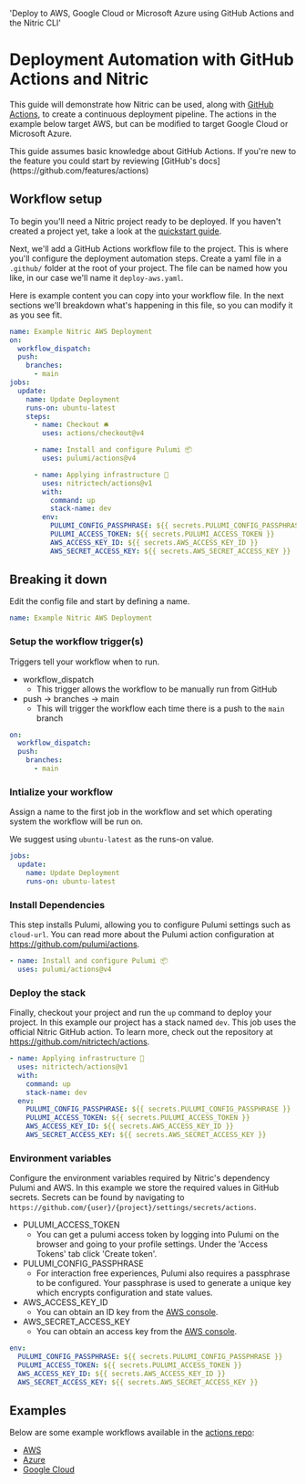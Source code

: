   'Deploy to AWS, Google Cloud or Microsoft Azure using GitHub Actions and the Nitric CLI'

# Deployment Automation with GitHub Actions and Nitric

This guide will demonstrate how Nitric can be used, along with [GitHub Actions](https://github.com/features/actions), to create a continuous deployment pipeline. The actions in the example below target AWS, but can be modified to target Google Cloud or Microsoft Azure.

<Note>
  This guide assumes basic knowledge about GitHub Actions. If you're new to the
  feature you could start by reviewing [GitHub's
  docs](https://github.com/features/actions)
</Note>

## Workflow setup

To begin you'll need a Nitric project ready to be deployed. If you haven't created a project yet, take a look at the [quickstart guide](/getting-started/quickstart).

Next, we'll add a GitHub Actions workflow file to the project. This is where you'll configure the deployment automation steps. Create a yaml file in a `.github/` folder at the root of your project. The file can be named how you like, in our case we'll name it `deploy-aws.yaml`.

Here is example content you can copy into your workflow file. In the next sections we'll breakdown what's happening in this file, so you can modify it as you see fit.

```yaml {{ tag: ".github/deploy-aws.yaml" }}
name: Example Nitric AWS Deployment
on:
  workflow_dispatch:
  push:
    branches:
      - main
jobs:
  update:
    name: Update Deployment
    runs-on: ubuntu-latest
    steps:
      - name: Checkout 🛎️
        uses: actions/checkout@v4

      - name: Install and configure Pulumi 📦
        uses: pulumi/actions@v4

      - name: Applying infrastructure 🚀
        uses: nitrictech/actions@v1
        with:
          command: up
          stack-name: dev
        env:
          PULUMI_CONFIG_PASSPHRASE: ${{ secrets.PULUMI_CONFIG_PASSPHRASE }}
          PULUMI_ACCESS_TOKEN: ${{ secrets.PULUMI_ACCESS_TOKEN }}
          AWS_ACCESS_KEY_ID: ${{ secrets.AWS_ACCESS_KEY_ID }}
          AWS_SECRET_ACCESS_KEY: ${{ secrets.AWS_SECRET_ACCESS_KEY }}
```

## Breaking it down

Edit the config file and start by defining a name.

```yaml
name: Example Nitric AWS Deployment
```

### Setup the workflow trigger(s)

Triggers tell your workflow when to run.

- workflow_dispatch
  - This trigger allows the workflow to be manually run from GitHub
- push -> branches -> main
  - This will trigger the workflow each time there is a push to the `main` branch

```yaml
on:
  workflow_dispatch:
  push:
    branches:
      - main
```

### Intialize your workflow

Assign a name to the first job in the workflow and set which operating system the workflow will be run on.

<Note>We suggest using `ubuntu-latest` as the runs-on value.</Note>

```yaml
jobs:
  update:
    name: Update Deployment
    runs-on: ubuntu-latest
```

### Install Dependencies

This step installs Pulumi, allowing you to configure Pulumi settings such as `cloud-url`. You can read more about the Pulumi action configuration at https://github.com/pulumi/actions.

```yaml
- name: Install and configure Pulumi 📦
  uses: pulumi/actions@v4
```

### Deploy the stack

Finally, checkout your project and run the `up` command to deploy your project. In this example our project has a stack named `dev`. This job uses the official Nitric GitHub action. To learn more, check out the repository at https://github.com/nitrictech/actions.

```yaml
- name: Applying infrastructure 🚀
  uses: nitrictech/actions@v1
  with:
    command: up
    stack-name: dev
  env:
    PULUMI_CONFIG_PASSPHRASE: ${{ secrets.PULUMI_CONFIG_PASSPHRASE }}
    PULUMI_ACCESS_TOKEN: ${{ secrets.PULUMI_ACCESS_TOKEN }}
    AWS_ACCESS_KEY_ID: ${{ secrets.AWS_ACCESS_KEY_ID }}
    AWS_SECRET_ACCESS_KEY: ${{ secrets.AWS_SECRET_ACCESS_KEY }}
```

### Environment variables

Configure the environment variables required by Nitric's dependency Pulumi and AWS. In this example we store the required values in GitHub secrets. Secrets can be found by navigating to `https://github.com/{user}/{project}/settings/secrets/actions`.

- PULUMI_ACCESS_TOKEN
  - You can get a pulumi access token by logging into Pulumi on the browser and going to your profile settings. Under the 'Access Tokens' tab click 'Create token'.
- PULUMI_CONFIG_PASSPHRASE
  - For interaction free experiences, Pulumi also requires a passphrase to be configured. Your passphrase is used to generate a unique key which encrypts configuration and state values.
- AWS_ACCESS_KEY_ID
  - You can obtain an ID key from the [AWS console](https://console.aws.amazon.com/).
- AWS_SECRET_ACCESS_KEY
  - You can obtain an access key from the [AWS console](https://console.aws.amazon.com/).

```yaml
env:
  PULUMI_CONFIG_PASSPHRASE: ${{ secrets.PULUMI_CONFIG_PASSPHRASE }}
  PULUMI_ACCESS_TOKEN: ${{ secrets.PULUMI_ACCESS_TOKEN }}
  AWS_ACCESS_KEY_ID: ${{ secrets.AWS_ACCESS_KEY_ID }}
  AWS_SECRET_ACCESS_KEY: ${{ secrets.AWS_SECRET_ACCESS_KEY }}
```

## Examples

Below are some example workflows available in the [actions repo](https://github.com/nitrictech/actions):

- [AWS](https://github.com/nitrictech/actions/blob/main/examples/aws.yaml)
- [Azure](https://github.com/nitrictech/actions/blob/main/examples/azure.yaml)
- [Google Cloud](https://github.com/nitrictech/actions/blob/main/examples/gcp.yaml)
